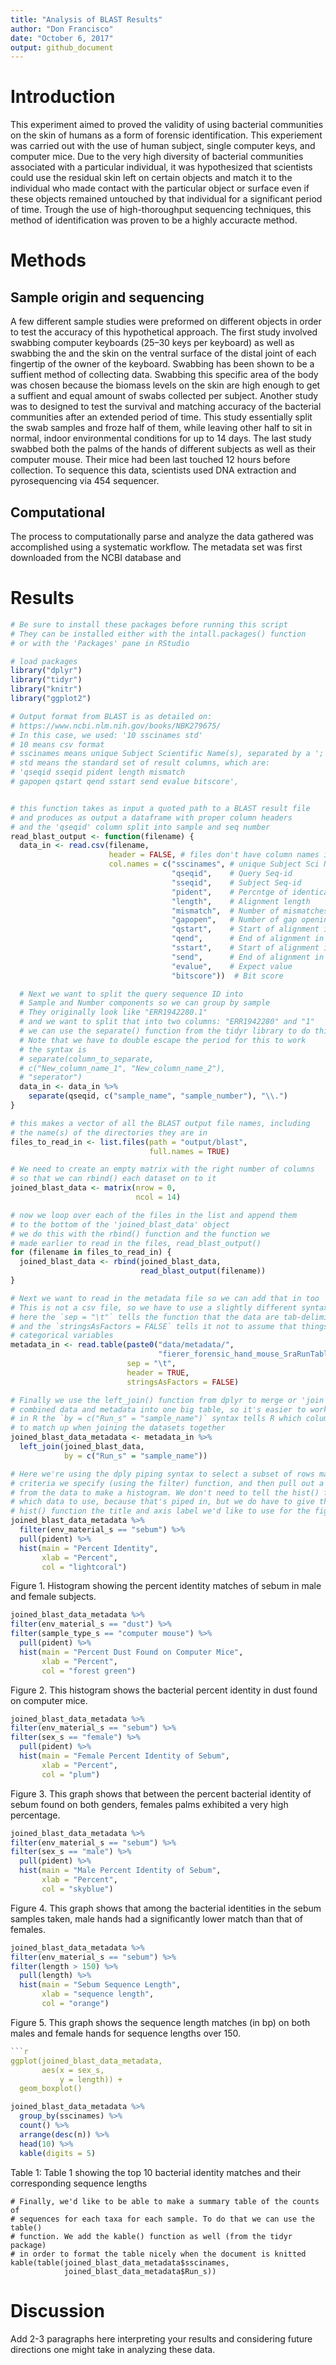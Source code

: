 ```yaml
---
title: "Analysis of BLAST Results"
author: "Don Francisco"
date: "October 6, 2017"
output: github_document
---
```


# Introduction

This experiment aimed to proved the validity of using bacterial communities on the skin of humans as a form of forensic identification. This experiement was carried out with the use of human subject, single computer keys, and computer mice. Due to the very high diversity of bacterial communities associated with a particular individual, it was hypothesized that scientists could use the residual skin left on certain objects and match it to the individual who made contact with the particular object or surface even if these objects remained untouched by that individual for a significant period of time. Trough the use of high-thoroughput sequencing techniques, this method of identification was proven to be a highly accuracte method. 

# Methods

## Sample origin and sequencing

A few different sample studies were preformed on different objects in order to test the accuracy of this hypothetical approach. The first study involved swabbing computer keyboards (25–30 keys per keyboard) as well as swabbing the and the skin on the ventral surface of the distal joint of each fingertip of the owner of the keyboard. Swabbing has been shown to be a suffient method of collecting data. Swabbing this specific area of the body was chosen because the biomass levels on the skin are high enough to get a suffient and equal amount of swabs collected per subject. Another study was to designed to test the survival and matching accuracy of the bacterial communities after an extended period of time. This study essentially split the swab samples and froze half of them, while leaving other half to sit in normal, indoor environmental conditions for up to 14 days. The last study swabbed both the palms of the hands of different subjects as well as their computer mouse. Their mice had been last touched 12 hours before collection. To sequence this data, scientists used DNA extraction and pyrosequencing via 454 sequencer.

## Computational

The process to computationally parse and analyze the data gathered was accomplished using a systematic workflow. The metadata set was first downloaded from the NCBI database and 

# Results

```r
# Be sure to install these packages before running this script
# They can be installed either with the intall.packages() function
# or with the 'Packages' pane in RStudio

# load packages
library("dplyr")
library("tidyr")
library("knitr")
library("ggplot2")
```

```r
# Output format from BLAST is as detailed on:
# https://www.ncbi.nlm.nih.gov/books/NBK279675/
# In this case, we used: '10 sscinames std'
# 10 means csv format
# sscinames means unique Subject Scientific Name(s), separated by a ';'
# std means the standard set of result columns, which are:
# 'qseqid sseqid pident length mismatch
# gapopen qstart qend sstart send evalue bitscore',


# this function takes as input a quoted path to a BLAST result file
# and produces as output a dataframe with proper column headers
# and the 'qseqid' column split into sample and seq number
read_blast_output <- function(filename) {
  data_in <- read.csv(filename,
                      header = FALSE, # files don't have column names in them
                      col.names = c("sscinames", # unique Subject Sci Name(s)
                                    "qseqid",    # Query Seq-id
                                    "sseqid",    # Subject Seq-id
                                    "pident",    # Percntge of identical matches
                                    "length",    # Alignment length
                                    "mismatch",  # Number of mismatches
                                    "gapopen",   # Number of gap openings
                                    "qstart",    # Start of alignment in query
                                    "qend",      # End of alignment in query
                                    "sstart",    # Start of alignment in subj
                                    "send",      # End of alignment in subject
                                    "evalue",    # Expect value
                                    "bitscore"))  # Bit score

  # Next we want to split the query sequence ID into
  # Sample and Number components so we can group by sample
  # They originally look like "ERR1942280.1"
  # and we want to split that into two columns: "ERR1942280" and "1"
  # we can use the separate() function from the tidyr library to do this
  # Note that we have to double escape the period for this to work
  # the syntax is
  # separate(column_to_separate,
  # c("New_column_name_1", "New_column_name_2"),
  # "seperator")
  data_in <- data_in %>%
    separate(qseqid, c("sample_name", "sample_number"), "\\.")
}
```

```r
# this makes a vector of all the BLAST output file names, including
# the name(s) of the directories they are in
files_to_read_in <- list.files(path = "output/blast",
                               full.names = TRUE)

# We need to create an empty matrix with the right number of columns
# so that we can rbind() each dataset on to it
joined_blast_data <- matrix(nrow = 0,
                            ncol = 14)

# now we loop over each of the files in the list and append them
# to the bottom of the 'joined_blast_data' object
# we do this with the rbind() function and the function we
# made earlier to read in the files, read_blast_output()
for (filename in files_to_read_in) {
  joined_blast_data <- rbind(joined_blast_data,
                             read_blast_output(filename))
}
```

```r
# Next we want to read in the metadata file so we can add that in too
# This is not a csv file, so we have to use a slightly different syntax
# here the `sep = "\t"` tells the function that the data are tab-delimited
# and the `stringsAsFactors = FALSE` tells it not to assume that things are
# categorical variables
metadata_in <- read.table(paste0("data/metadata/",
                                 "fierer_forensic_hand_mouse_SraRunTable.txt"),
                          sep = "\t",
                          header = TRUE,
                          stringsAsFactors = FALSE)

# Finally we use the left_join() function from dplyr to merge or 'join' the
# combined data and metadata into one big table, so it's easier to work with
# in R the `by = c("Run_s" = "sample_name")` syntax tells R which columns
# to match up when joining the datasets together
joined_blast_data_metadata <- metadata_in %>%
  left_join(joined_blast_data,
            by = c("Run_s" = "sample_name"))
```


```r
# Here we're using the dply piping syntax to select a subset of rows matching a
# criteria we specify (using the filter) function, and then pull out a column
# from the data to make a histogram. We don't need to tell the hist() function
# which data to use, because that's piped in, but we do have to give the
# hist() function the title and axis label we'd like to use for the figure
joined_blast_data_metadata %>%
  filter(env_material_s == "sebum") %>%
  pull(pident) %>%
  hist(main = "Percent Identity",
       xlab = "Percent",
       col = "lightcoral")
```

Figure 1. Histogram showing the percent identity matches of sebum in male and female subjects.

```r
joined_blast_data_metadata %>%
filter(env_material_s == "dust") %>%
filter(sample_type_s == "computer mouse") %>%
  pull(pident) %>%
  hist(main = "Percent Dust Found on Computer Mice",
       xlab = "Percent",
       col = "forest green") 
```

Figure 2. This histogram shows the bacterial percent identity in dust found on computer mice. 

```r
joined_blast_data_metadata %>%
filter(env_material_s == "sebum") %>%
filter(sex_s == "female") %>%
  pull(pident) %>%
  hist(main = "Female Percent Identity of Sebum",
       xlab = "Percent",
       col = "plum")
```

Figure 3. This graph shows that between the percent bacterial identity of sebum found on both genders, females palms exhibited a very high percentage.

```r
joined_blast_data_metadata %>%
filter(env_material_s == "sebum") %>%  
filter(sex_s == "male") %>%
  pull(pident) %>%
  hist(main = "Male Percent Identity of Sebum",
       xlab = "Percent",
       col = "skyblue")
```

Figure 4. This graph shows that among the bacterial identities in the sebum samples taken, male hands had a significantly lower match than that of females. 

```r
joined_blast_data_metadata %>%
filter(env_material_s == "sebum") %>%
filter(length > 150) %>%
  pull(length) %>%
  hist(main = "Sebum Sequence Length",
       xlab = "sequence length",
       col = "orange")
```

Figure 5. This graph shows the sequence length matches (in bp) on both males and female hands for sequence lengths over 150.

```r


```r
ggplot(joined_blast_data_metadata,
       aes(x = sex_s,
           y = length)) +
  geom_boxplot()
```

```r
joined_blast_data_metadata %>%
  group_by(sscinames) %>%
  count() %>%
  arrange(desc(n)) %>%
  head(10) %>% 
  kable(digits = 5)
```

Table 1: Table 1 showing the top 10 bacterial identity matches and their corresponding sequence lengths

```summary-table-of-seq-counts
# Finally, we'd like to be able to make a summary table of the counts of
# sequences for each taxa for each sample. To do that we can use the table()
# function. We add the kable() function as well (from the tidyr package)
# in order to format the table nicely when the document is knitted
kable(table(joined_blast_data_metadata$sscinames,
            joined_blast_data_metadata$Run_s))
```

# Discussion

Add 2-3 paragraphs here interpreting your results and considering future directions one might take in analyzing these data.


